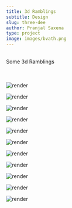 ```yaml
---
title: 3d Ramblings
subtitle: Design
slug: three-dee
author: Pranjal Saxena
type: project
image: images/bvath.png
---
```

<br/>
Some 3d Ramblings
<br/><br /><br />

![render](images/vaporwave_1_00000.png)

![render](images/yt0050_00000.png)

![render](images/bvath.png)

![render](images/idk.jpg)

![render](images/mockup1.png)

![render](images/mockup2.png)

![render](images/mockup4.png)

![render](images/mockup5.png)

![render](images/poision.png)

![render](images/ffinal.jpg)

![render](images/magic.png)
